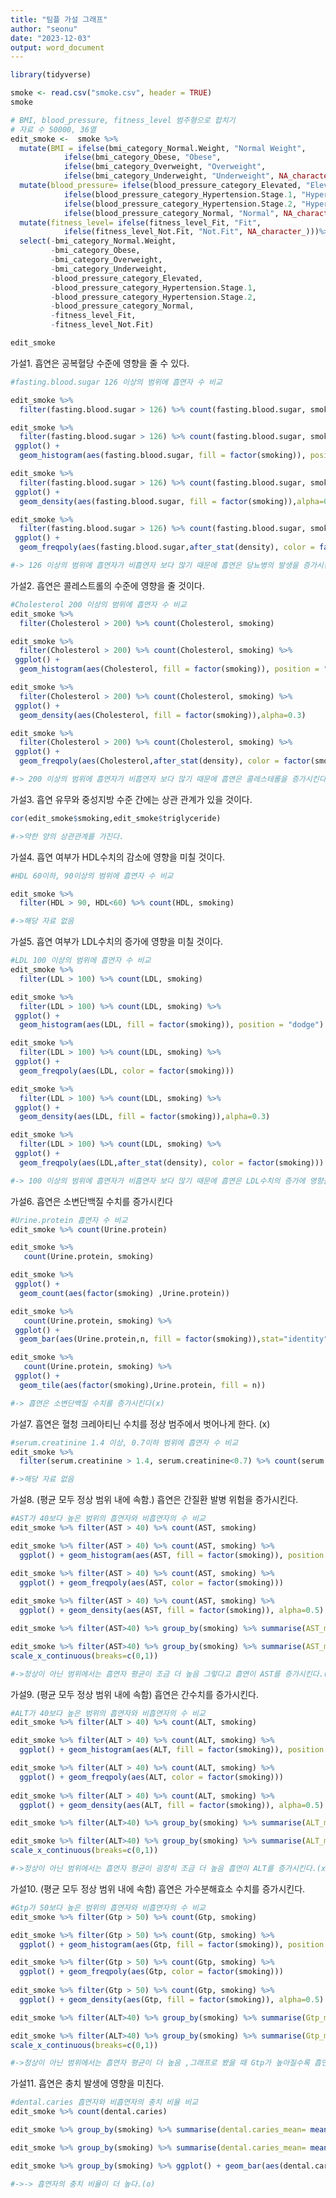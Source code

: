 ---
title: "팀플 가설 그래프"
author: "seonu"
date: "2023-12-03"
output: word_document
---
```{r}
library(tidyverse)
```

```{r}
smoke <- read.csv("smoke.csv", header = TRUE)
smoke

# BMI, blood_pressure, fitness_level 범주형으로 합치기
# 자료 수 50000, 36열
edit_smoke <-  smoke %>%
  mutate(BMI = ifelse(bmi_category_Normal.Weight, "Normal Weight",
            ifelse(bmi_category_Obese, "Obese",
            ifelse(bmi_category_Overweight, "Overweight",
            ifelse(bmi_category_Underweight, "Underweight", NA_character_)))))%>%
  mutate(blood_pressure= ifelse(blood_pressure_category_Elevated, "Elevated",
            ifelse(blood_pressure_category_Hypertension.Stage.1, "Hypertension.Stage.1",
            ifelse(blood_pressure_category_Hypertension.Stage.2, "Hypertension.Stage.2",
            ifelse(blood_pressure_category_Normal, "Normal", NA_character_)))))%>%
  mutate(fitness_level= ifelse(fitness_level_Fit, "Fit",
            ifelse(fitness_level_Not.Fit, "Not.Fit", NA_character_)))%>%
  select(-bmi_category_Normal.Weight, 
         -bmi_category_Obese, 
         -bmi_category_Overweight,
         -bmi_category_Underweight,
         -blood_pressure_category_Elevated,
         -blood_pressure_category_Hypertension.Stage.1,
         -blood_pressure_category_Hypertension.Stage.2,
         -blood_pressure_category_Normal,
         -fitness_level_Fit,
         -fitness_level_Not.Fit)

edit_smoke
```


가설1. 흡연은 공복혈당 수준에 영향을 줄 수 있다.
```{r}
#fasting.blood.sugar 126 이상의 범위에 흡연자 수 비교 

edit_smoke %>%
  filter(fasting.blood.sugar > 126) %>% count(fasting.blood.sugar, smoking)

edit_smoke %>%
  filter(fasting.blood.sugar > 126) %>% count(fasting.blood.sugar, smoking) %>%
 ggplot() +
  geom_histogram(aes(fasting.blood.sugar, fill = factor(smoking)), position = "dodge") 

edit_smoke %>%
  filter(fasting.blood.sugar > 126) %>% count(fasting.blood.sugar, smoking) %>%
 ggplot() +
  geom_density(aes(fasting.blood.sugar, fill = factor(smoking)),alpha=0.3)

edit_smoke %>%
  filter(fasting.blood.sugar > 126) %>% count(fasting.blood.sugar, smoking) %>%
 ggplot() +
  geom_freqpoly(aes(fasting.blood.sugar,after_stat(density), color = factor(smoking)))

#-> 126 이상의 범위에 흡연자가 비흡연자 보다 많기 때문에 흡연은 당뇨병의 발생을 증가시킨다.(x, 차이 없음)

```

가설2. 흡연은 콜레스트롤의 수준에 영향을 줄 것이다.
```{r}
#Cholesterol 200 이상의 범위에 흡연자 수 비교 
edit_smoke %>%
  filter(Cholesterol > 200) %>% count(Cholesterol, smoking)

edit_smoke %>%
  filter(Cholesterol > 200) %>% count(Cholesterol, smoking) %>%
 ggplot() +
  geom_histogram(aes(Cholesterol, fill = factor(smoking)), position = "dodge") 

edit_smoke %>%
  filter(Cholesterol > 200) %>% count(Cholesterol, smoking) %>%
 ggplot() +
  geom_density(aes(Cholesterol, fill = factor(smoking)),alpha=0.3)

edit_smoke %>%
  filter(Cholesterol > 200) %>% count(Cholesterol, smoking) %>%
 ggplot() +
  geom_freqpoly(aes(Cholesterol,after_stat(density), color = factor(smoking)))

#-> 200 이상의 범위에 흡연자가 비흡연자 보다 많기 때문에 흡연은 콜레스테롤을 증가시킨다. (o)


```

가설3. 흡연 유무와 중성지방 수준 간에는 상관 관계가 있을 것이다.
```{r}
cor(edit_smoke$smoking,edit_smoke$triglyceride)

#->약한 양의 상관관계를 가진다.

```

가설4. 흡연 여부가 HDL수치의 감소에 영향을 미칠 것이다.
```{r}
#HDL 60이하, 90이상의 범위에 흡연자 수 비교

edit_smoke %>%
  filter(HDL > 90, HDL<60) %>% count(HDL, smoking)

#->해당 자료 없음 
```

가설5. 흡연 여부가 LDL수치의 증가에 영향을 미칠 것이다.
```{r}
#LDL 100 이상의 범위에 흡연자 수 비교 
edit_smoke %>%
  filter(LDL > 100) %>% count(LDL, smoking)

edit_smoke %>%
  filter(LDL > 100) %>% count(LDL, smoking) %>%
 ggplot() +
  geom_histogram(aes(LDL, fill = factor(smoking)), position = "dodge") 

edit_smoke %>%
  filter(LDL > 100) %>% count(LDL, smoking) %>%
 ggplot() +
  geom_freqpoly(aes(LDL, color = factor(smoking)))

edit_smoke %>%
  filter(LDL > 100) %>% count(LDL, smoking) %>%
 ggplot() +
  geom_density(aes(LDL, fill = factor(smoking)),alpha=0.3)

edit_smoke %>%
  filter(LDL > 100) %>% count(LDL, smoking) %>%
 ggplot() +
  geom_freqpoly(aes(LDL,after_stat(density), color = factor(smoking)))

#-> 100 이상의 범위에 흡연자가 비흡연자 보다 많기 때문에 흡연은 LDL수치의 증가에 영향을 미칠 것이다. (x)
```

가설6. 흡연은 소변단백질 수치를 증가시킨다
```{r}
#Urine.protein 흡연자 수 비교 
edit_smoke %>% count(Urine.protein)

edit_smoke %>%
   count(Urine.protein, smoking)

edit_smoke %>%
 ggplot() +
  geom_count(aes(factor(smoking) ,Urine.protein)) 

edit_smoke %>%
   count(Urine.protein, smoking) %>%
 ggplot() +
  geom_bar(aes(Urine.protein,n, fill = factor(smoking)),stat="identity",position="dodge")+scale_x_continuous(breaks=c(1,2,3,4,5,6))

edit_smoke %>%
   count(Urine.protein, smoking) %>%
 ggplot() +
  geom_tile(aes(factor(smoking),Urine.protein, fill = n))

#-> 흡연은 소변단백질 수치를 증가시킨다(x)

```

가설7. 흡연은 혈청 크레아티닌 수치를 정상 범주에서 벗어나게 한다. (x)
```{r}
#serum.creatinine 1.4 이상, 0.7이하 범위에 흡연자 수 비교 
edit_smoke %>%
  filter(serum.creatinine > 1.4, serum.creatinine<0.7) %>% count(serum.creatinine, smoking)

#->해당 자료 없음 

```

가설8. (평균 모두 정상 범위 내에 속함.) 흡연은 간질환 발병 위험을 증가시킨다.
```{r}
#AST가 40보다 높은 범위의 흡연자와 비흡연자의 수 비교
edit_smoke %>% filter(AST > 40) %>% count(AST, smoking)

edit_smoke %>% filter(AST > 40) %>% count(AST, smoking) %>%
  ggplot() + geom_histogram(aes(AST, fill = factor(smoking)), position = "dodge")

edit_smoke %>% filter(AST > 40) %>% count(AST, smoking) %>% 
  ggplot() + geom_freqpoly(aes(AST, color = factor(smoking)))
                      
edit_smoke %>% filter(AST > 40) %>% count(AST, smoking) %>% 
  ggplot() + geom_density(aes(AST, fill = factor(smoking)), alpha=0.5)

edit_smoke %>% filter(AST>40) %>% group_by(smoking) %>% summarise(AST_mean= mean(AST, na.rm= TRUE),count=n())

edit_smoke %>% filter(AST>40) %>% group_by(smoking) %>% summarise(AST_mean= mean(AST, na.rm= TRUE)) %>% ggplot() + geom_bar(aes(smoking,AST_mean),stat="identity") +
scale_x_continuous(breaks=c(0,1))

#->정상이 아닌 범위에서는 흡연자 평균이 조금 더 높음 그렇다고 흡연이 AST를 증가시킨다.(x)

```

가설9. (평균 모두 정상 범위 내에 속함)
흡연은 간수치를 증가시킨다.
```{r}
#ALT가 40보다 높은 범위의 흡연자와 비흡연자의 수 비교
edit_smoke %>% filter(ALT > 40) %>% count(ALT, smoking)

edit_smoke %>% filter(ALT > 40) %>% count(ALT, smoking) %>%
  ggplot() + geom_histogram(aes(ALT, fill = factor(smoking)), position = "dodge")

edit_smoke %>% filter(ALT > 40) %>% count(ALT, smoking) %>% 
  ggplot() + geom_freqpoly(aes(ALT, color = factor(smoking)))
                      
edit_smoke %>% filter(ALT > 40) %>% count(ALT, smoking) %>% 
  ggplot() + geom_density(aes(ALT, fill = factor(smoking)), alpha=0.5)

edit_smoke %>% filter(ALT>40) %>% group_by(smoking) %>% summarise(ALT_mean= mean(ALT, na.rm= TRUE),count=n())

edit_smoke %>% filter(ALT>40) %>% group_by(smoking) %>% summarise(ALT_mean= mean(ALT, na.rm= TRUE)) %>% ggplot() + geom_bar(aes(smoking,ALT_mean),stat="identity") +
scale_x_continuous(breaks=c(0,1))

#->정상이 아닌 범위에서는 흡연자 평균이 굉장히 조금 더 높음 흡연이 ALT를 증가시킨다.(x)
```


가설10. (평균 모두 정상 범위 내에 속함) 흡연은 가수분해효소 수치를 증가시킨다.
```{r}
#Gtp가 50보다 높은 범위의 흡연자와 비흡연자의 수 비교
edit_smoke %>% filter(Gtp > 50) %>% count(Gtp, smoking)

edit_smoke %>% filter(Gtp > 50) %>% count(Gtp, smoking) %>%
  ggplot() + geom_histogram(aes(Gtp, fill = factor(smoking)), position = "dodge")

edit_smoke %>% filter(Gtp > 50) %>% count(Gtp, smoking) %>% 
  ggplot() + geom_freqpoly(aes(Gtp, color = factor(smoking)))
                      
edit_smoke %>% filter(Gtp > 50) %>% count(Gtp, smoking) %>% 
  ggplot() + geom_density(aes(Gtp, fill = factor(smoking)), alpha=0.5)

edit_smoke %>% filter(ALT>40) %>% group_by(smoking) %>% summarise(Gtp_mean= mean(Gtp, na.rm= TRUE),count=n())

edit_smoke %>% filter(ALT>40) %>% group_by(smoking) %>% summarise(Gtp_mean= mean(Gtp, na.rm= TRUE)) %>% ggplot() + geom_bar(aes(smoking,Gtp_mean),stat="identity") +
scale_x_continuous(breaks=c(0,1))

#->정상이 아닌 범위에서는 흡연자 평균이 더 높음 ,그래프로 봤을 때 Gtp가 높아질수록 흡연자의 비율이 현저하게 더 많음을 볼 수 있음, 흡연이 Gtp를 증가시킨다(o) 정확히 말하면 Gtp가 정상이 아닌, 수치가 높은 사람들 중에서는 흡연자의 비율이 더 많다.  
```

가설11. 흡연은 충치 발생에 영향을 미친다.
```{r}
#dental.caries 흡연자와 비흡연자의 충치 비율 비교
edit_smoke %>% count(dental.caries)

edit_smoke %>% group_by(smoking) %>% summarise(dental.caries_mean= mean(dental.caries, na.rm= TRUE)) 

edit_smoke %>% group_by(smoking) %>% summarise(dental.caries_mean= mean(dental.caries, na.rm= TRUE)) %>% ggplot()+ geom_bar(aes(factor(smoking), dental.caries_mean),stat="identity")

edit_smoke %>% group_by(smoking) %>% ggplot() + geom_bar(aes(dental.caries,fill=factor(smoking)),position="dodge")+ scale_x_continuous(breaks=c(0,1))

#->-> 흡연자의 충치 비율이 더 높다.(o)
```


